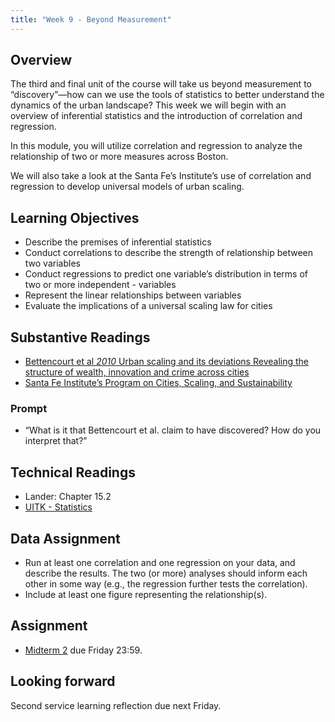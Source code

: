 ```yaml
---
title: "Week 9 - Beyond Measurement"
---
```


## Overview

The third and final unit of the course will take us beyond measurement to “discovery”—how can we use the tools of statistics to better understand the dynamics of the urban landscape? This week we will begin with an overview of inferential statistics and the introduction of correlation and regression.

In this module, you will utilize correlation and regression to analyze the relationship of two or more measures across Boston.

We will also take a look at the Santa Fe's Institute's use of correlation and regression to develop universal models of urban scaling. 

## Learning Objectives

- Describe the premises of inferential statistics
- Conduct correlations to describe the strength of relationship between two variables
- Conduct regressions to predict one variable’s distribution in terms of two or more independent - variables
- Represent the linear relationships between variables
- Evaluate the implications of a universal scaling law for cities

## Substantive Readings 

- [Bettencourt et al _2010_ Urban scaling and its deviations Revealing the structure of wealth, innovation and crime across cities](https://northeastern.instructure.com/courses/65223/files/6696725/download?wrap=1)
- [Santa Fe Institute’s Program on Cities, Scaling, and Sustainability](https://www.santafe.edu/research/projects/cities-scaling-sustainability)

### Prompt

- "What is it that Bettencourt et al. claim to have discovered? How do you interpret that?"


## Technical Readings

- Lander: Chapter 15.2 
- [UITK - Statistics](https://ui.josiahparry.com/statistics.html)

## Data Assignment

- Run at least one correlation and one regression on your data, and describe the results. The two (or more) analyses should inform each other in some way (e.g., the regression further tests the correlation).
- Include at least one figure representing the relationship(s).


## Assignment 

- [Midterm 2](./midterm-2.html) due Friday 23:59.

## Looking forward 

Second service learning reflection due next Friday.

